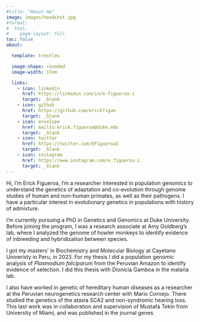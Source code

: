 ```yaml
---
#title: "About me"
image: images/headshot.jpg
#format:
#  html:
#    page-layout: full
toc: false
about: 

  template: trestles

  image-shape: rounded
  image-width: 17em

  links:
    - icon: linkedin
      href: https://linkedin.com/in/e-figueroa-i
      target: _blank
    - icon: github
      href: https://github.com/erickfigue
      target: _blank
    - icon: envelope
      href: mailto:erick.figueroa@duke.edu
      target: _blank
    - icon: twitter
      href: https://twitter.com/EFigueroaI
      target: _blank
    - icon: instagram
      href: https://www.instagram.com/e.figueroa.i
      target: _blank
---
```


Hi, I'm Erick Figueroa, I'm a researcher interested in population genomics to understand the genetics of adaptation and co-evolution through genome studies of human and non-human primates, as well as their pathogens. I have a particular interest in evolutionary genetics in populations with history of admixture.

I'm currently pursuing a PhD in Genetics and Genomics at Duke University. Before joining the program, I was a research associate at Amy Goldberg's lab, where I analyzed the genome of howler monkeys to identify evidence of inbreeding and hybridization between species.

I got my masters' in Biochemistry and Molecular Biology at Cayetano Univeristy in Peru, in 2023. For my thesis I did a population genomic analysis of *Plasmodium falciparum* from the Peruvian Amazon to identify evidence of selection. I did this thesis with Dionicia Gamboa in the malaria lab.

I also have worked in genetic of hereditary human diseases as a researcher at the Peruvian neurogenetics research center with Mario Cornejo. There studied the genetics of the ataxia SCA2 and non-syndromic hearing loss. This last work was in collaboration and supervision of Mustafa Tekin from University of Miami, and was published in the journal genes.
